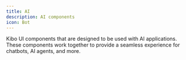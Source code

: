 ```yaml
---
title: AI
description: AI components
icon: Bot
---
```


Kibo UI components that are designed to be used with AI applications. These components work together to provide a seamless experience for chatbots, AI agents, and more.
